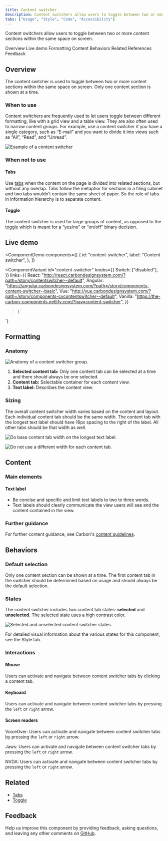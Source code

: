 ```yaml
---
title: Content switcher
description: Content switchers allow users to toggle between two or more content sections within the same space on screen.
tabs: ["Usage", "Style", "Code", "Accessibility"]
---
```


<PageDescription>

Content switchers allow users to toggle between two or more content sections within the same space on screen.

</PageDescription>

<AnchorLinks>

<AnchorLink>Overview</AnchorLink>
<AnchorLink>Live demo</AnchorLink>
<AnchorLink>Formatting</AnchorLink>
<AnchorLink>Content</AnchorLink>
<AnchorLink>Behaviors</AnchorLink>
<AnchorLink>Related</AnchorLink>
<AnchorLink>References</AnchorLink>
<AnchorLink>Feedback</AnchorLink>

</AnchorLinks>

## Overview

The content switcher is used to toggle between two or more content sections within the same space on screen. Only one content section is shown at a time.

### When to use

Content switchers are frequently used to let users toggle between different formatting, like with a grid view and a table view. They are also often used to narrow content groups. For example, use a content switcher if you have a single category, such as “E-mail” and you want to divide it into views such as “All”, “Read”, and “Unread”.

<Row>
<Column colLg={12}>

![Example of a content switcher](images/content-switcher-usage-1.png)

</Column>
</Row>

### When not to use

#### Tabs

Use [tabs](/components/tabs/usage) when the content on the page is divided into related sections, but without any overlap. Tabs follow the metaphor for sections in a filing cabinet and two tabs wouldn’t contain the same sheet of paper. So the role of tabs in information hierarchy is to separate content.

#### Toggle

The content switcher is used for large groups of content, as opposed to the [toggle](/components/toggle/usage) which is meant for a “yes/no” or “on/off” binary decision.

## Live demo

<ComponentDemo
  components={[
    {
      id: "content-switcher",
      label: "Content switcher",
    },
  ]}
>
  <ComponentVariant
    id="content-switcher"
    knobs={{
      Switch: ["disabled"],
    }}
    links={{
      React:
        "http://react.carbondesignsystem.com/?path=/story/contentswitcher--default",
      Angular:
        "https://angular.carbondesignsystem.com/?path=/story/components-content-switcher--basic",
      Vue:
        "http://vue.carbondesignsystem.com/?path=/story/components-cvcontentswitcher--default",
      Vanilla:
        "https://the-carbon-components.netlify.com/?nav=content-switcher",
    }}
  >{`
<ContentSwitcher onChange={console.log}>
  <Switch name={'first'} text='First section' />
  <Switch name={'second'} text='Second section' />
  <Switch name={'third'} text='Third section' />
</ContentSwitcher>
`}</ComponentVariant>
</ComponentDemo>

## Formatting

### Anatomy

<Row>
<Column colLg={8}>

![Anatomy of a content switcher group.](images/content-switcher-usage-2.png)

</Column>
</Row>

1. **Selected content tab:** Only one content tab can be selected at a time and there should always be one selected.
2. **Content tab:** Selectable container for each content view.
3. **Text label:** Describes the content view.

### Sizing

The overall content switcher width varies based on the content and layout. Each individual content tab should be the same width. The content tab with the longest text label should have 16px spacing to the right of the label. All other tabs should be that width as well.

<DoDontRow>
  <DoDont caption="Do base content tab width on the longest text label.">

![Do base content tab width on the longest text label.](images/content-switcher-usage-3-do.png)

  </DoDont>
  <DoDont type="dont" caption="Do not use a different width for each content tab.">

![Do not use a different width for each content tab.](images/content-switcher-usage-3-don't.png)

  </DoDont>
</DoDontRow>

## Content

### Main elements

#### Text label

- Be concise and specific and limit text labels to two to three words.
- Text labels should clearly communicate the view users will see and the content contained in the view.

### Further guidance

For further content guidance, see Carbon's [content guidelines](notion://www.notion.so/guidelines/content/general).

## Behaviors

### Default selection

Only one content section can be shown at a time. The first content tab in the switcher should be determined based on usage and should always be the default selection.

### States

The content switcher includes two content tab states: **selected** and **unselected.** The selected state uses a high contrast color.

<Row>
<Column colLg={8}>

![Selected and unselected content switcher states.](images/content-switcher-usage-4.png)

</Column>
</Row>

For detailed visual information about the various states for this component, see the Style tab.

### Interactions

#### Mouse

Users can activate and navigate between content switcher tabs by clicking a content tab.

#### Keyboard

Users can activate and navigate between content switcher tabs by pressing the `left` or `right` arrow.

#### Screen readers

VoiceOver: Users can activate and navigate between content switcher tabs by pressing the `left` or `right` arrow.

Jaws: Users can activate and navigate between content switcher tabs by pressing the `left` or `right` arrow.

NVDA: Users can activate and navigate between content switcher tabs by pressing the `left` or `right` arrow.

## Related

- [Tabs](/components/tabs/usage)
- [Toggle](/components/toggle/usage)

## Feedback

Help us improve this component by providing feedback, asking questions, and leaving any other comments on [GitHub](https://github.com/carbon-design-system/carbon-website/issues/new?assignees=&labels=feedback&template=feedback.md).
